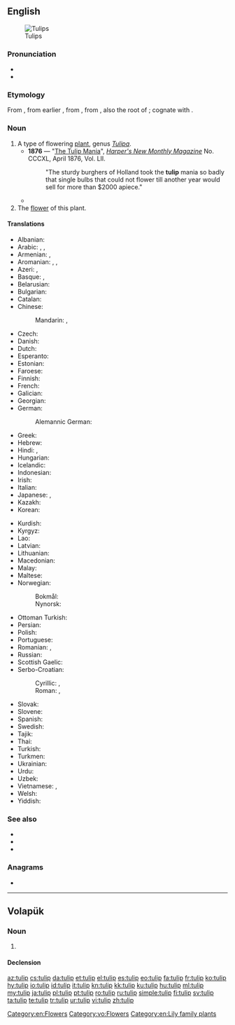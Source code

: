 {{also|TULIP}}
==English==
[[Image:Tulip - floriade canberra.jpg|thumb|Tulips]]

===Pronunciation===
* {{IPA|/ˈtjuːlɪp/|lang=en}}
* {{audio|en-us-tulip.ogg|Audio (US)|lang=en}}

===Etymology===
From {{etyl|fr|en}} {{m|fr|tulipe}}, from earlier {{m|fr|tulipan}}, from {{etyl|tr|en}} {{m|tr|tülbent||fine muslin, turban}}, from {{etyl|fa|en}} {{m|fa|دلبند|tr=dolband||turban}}, also the root of {{term|turban}}; cognate with {{cog|mzn|تولیپ||tulip|sc=fa-Arab}}.

===Noun===
{{en-noun}}

# A type of flowering [[plant]], genus ''[[Tulipa]]''.
#* '''1876''' — "[[s:The Tulip Mania|The Tulip Mania]]", ''[[w:Harper's Magazine|Harper's New Monthly Magazine]]'' No. CCCXL, April 1876, Vol. LII.
#*: "The sturdy burghers of Holland took the '''tulip''' mania so badly that single bulbs that could not flower till another year would sell for more than $2000 apiece."
#* {{quote-book|year=1918|author={{w|W. B. Maxwell}}|chapter=10
|title=[http://openlibrary.org/works/OL1097634W The Mirror and the Lamp]
|passage=He looked round the poor room, at the distempered walls, and the bad engravings in meretricious frames, the crinkly paper and wax flowers on the chiffonier; and he thought of a room like Father Bryan's, with panelling, with cut glass, with '''tulips''' in silver pots, such a room as he had hoped to have for his own.}}
# The [[flower]] of this plant.

====Translations====
{{trans-top|plant}}
* Albanian: {{t|sq|tulipani}}
* Arabic: {{t|ar|خُزَامَى}}, {{t|ar|تُولِيب|m}}, {{t|ar|لَعْلَع|m}}
* Armenian: {{t+|hy|վարդակակաչ}}, {{t+|hy|կակաչ}}
* Aromanian: {{t|rup|pãteadzã|f}}, {{t|rup|lalei|f}}, {{t|rup|tulipã|f}}
* Azeri: {{t+|az|tülpan}}, {{t+|az|dağlaləsi}}
* Basque: {{t|eu|idibihotz}}, {{t|eu|kukupel}}
* Belarusian: {{t|be|цюльпан|m|tr=cjulʹpán|sc=Cyrl}}
* Bulgarian: {{t|bg|лале|f|tr=lalé|sc=Cyrl}}
* Catalan: {{t+|ca|tulipa|f}}
* Chinese:
*: Mandarin: {{t|cmn|鬱金香|sc=Hani}}, {{t+|cmn|郁金香|tr=yùjīnxiāng|sc=Hani}}
* Czech: {{t+|cs|tulipán|m}}
* Danish: {{t+|da|tulipan|c}}
* Dutch: {{t+|nl|tulp|f}}
* Esperanto: {{t|eo|tulipo}}
* Estonian: {{t|et|tulp}}
* Faroese: {{t|fo|tulipan|f}}
* Finnish: {{t+|fi|tulppaani}}
* French: {{t+|fr|tulipe|f}}
* Galician: {{t+|gl|tulipán|m}}
* Georgian: {{t|ka|ტიტა}}
* German: {{t+|de|Tulpe|f}}
*: Alemannic German: {{t|gsw|Tulipaane|f}}
* Greek: {{t+|el|τουλίπα|f}}
* Hebrew: {{t+|he|צבעוני|tr=tzivoni|sc=Hebr}}
* Hindi: {{t|hi|ट्यूलिप|tr=ṭyūlip|sc=Deva}}, {{t+|hi|लाला|tr=lālā|sc=Deva}}
* Hungarian: {{t+|hu|tulipán}}
* Icelandic: {{t|is|túlipani|m}}
* Indonesian: {{t+|id|tulip}}
* Irish: {{t|ga|tiúilip|f}}
* Italian: {{t+|it|tulipano|m}}
* Japanese: {{t+|ja|チューリップ|tr=chūrippu}}, {{t+|ja|鬱金香|tr=うこんこう, ukonkō|sc=Jpan}}
* Kazakh: {{t+|kk|қызғалдақ|sc=Cyrl}}
* Korean: {{t+|ko|튤립|sc=Kore}}
{{trans-mid}}
* Kurdish: {{t+|ku|tule|sc=ku-Arab}}
* Kyrgyz: {{t|ky|кызгалдак|sc=Cyrl}}
* Lao: {{t|lo|ດອກທິວລິບ|sc=Laoo}}
* Latvian: {{t|lv|tulpes|m}}
* Lithuanian: {{t|lt|tulpė|f}}
* Macedonian: {{t|mk|лале|f|tr=lále|sc=Cyrl}}
* Malay: {{t|ms|tulip}}
* Maltese: {{t|mt|tulipan}}
* Norwegian:
*: Bokmål: {{t|nb|tulipan|m}}
*: Nynorsk: {{t|nn|tulipan|m}}
* Ottoman Turkish: {{t|ota|لاله|tr=lale|sc=ota-Arab}}
* Persian: {{t+|fa|لاله|tr=lâle}}
* Polish: {{t+|pl|tulipan|m-in}}
* Portuguese: {{t+|pt|túlipa|f}}
* Romanian: {{t+|ro|lalea|f}}, {{t+|ro|tulipă|f}}
* Russian: {{t+|ru|тюльпа́н|m}}
* Scottish Gaelic: {{t|gd|tiuilip|f}}
* Serbo-Croatian:
*: Cyrillic: {{t|sh|лала|f|sc=Cyrl}}, {{t|sh|тулипан|m|sc=Cyrl}}
*: Roman: {{t+|sh|lala|f}} , {{t+|sh|tulipan|m}}
* Slovak: {{t|sk|tulipán|m}}
* Slovene: {{t+|sl|tulipan|m}}
* Spanish: {{t+|es|tulipán|m}}
* Swedish: {{t+|sv|tulpan|c}}
* Tajik: {{t|tg|лола‍}}
* Thai: {{t|th|ทิวลิป|tr=thiu lip|sc=Thai}}
* Turkish: {{t+|tr|lale}}
* Turkmen: {{t|tk|çigilden}}
* Ukrainian: {{t|uk|тюльпан|m|tr=tjulʹpán|sc=Cyrl}}
* Urdu: {{t+|ur|لالہ|tr=lāla|sc=ur-Arab}}
* Uzbek: {{t+|uz|lola}}
* Vietnamese: {{t|vi|uất kim hương}}, {{t|vi|uất kim cương}}
* Welsh: {{t|cy|tiwlip|f}}
* Yiddish: {{t|yi|טולפּאַן|m}}
{{trans-bottom}}

===See also===
* {{projectlink|wikipedia}}
* {{commonslite|Tulipa}}
* {{specieslite|Tulipa}}

===Anagrams===
* {{l|en|lit up}}

[[Category:en:Flowers]]

----

==Volapük==

===Noun===
{{vo-noun}}

# {{l|en|tulip}}

====Declension====
{{vo-decl-noun}}

[[Category:vo:Flowers]]
[[Category:en:Lily family plants]]

[[az:tulip]]
[[cs:tulip]]
[[da:tulip]]
[[et:tulip]]
[[el:tulip]]
[[es:tulip]]
[[eo:tulip]]
[[fa:tulip]]
[[fr:tulip]]
[[ko:tulip]]
[[hy:tulip]]
[[io:tulip]]
[[id:tulip]]
[[it:tulip]]
[[kn:tulip]]
[[kk:tulip]]
[[ku:tulip]]
[[hu:tulip]]
[[ml:tulip]]
[[my:tulip]]
[[ja:tulip]]
[[pl:tulip]]
[[pt:tulip]]
[[ro:tulip]]
[[ru:tulip]]
[[simple:tulip]]
[[fi:tulip]]
[[sv:tulip]]
[[ta:tulip]]
[[te:tulip]]
[[tr:tulip]]
[[ur:tulip]]
[[vi:tulip]]
[[zh:tulip]]